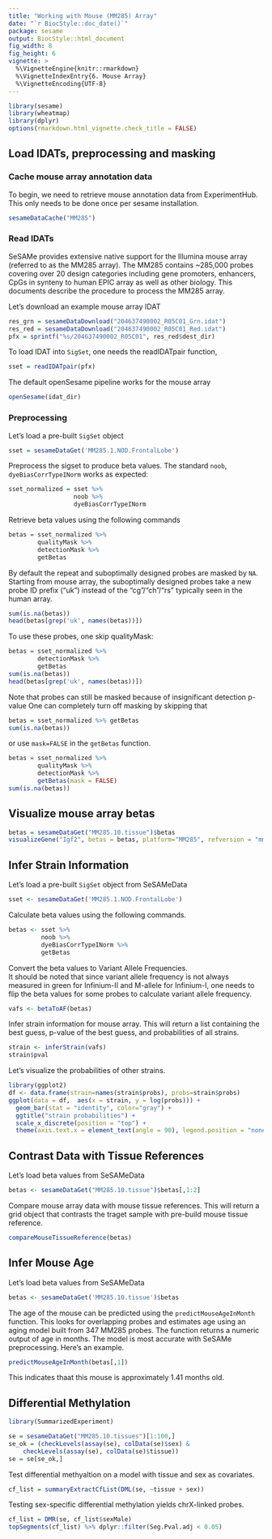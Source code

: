 ```yaml
---
title: "Working with Mouse (MM285) Array"
date: "`r BiocStyle::doc_date()`"
package: sesame
output: BiocStyle::html_document
fig_width: 8
fig_height: 6
vignette: >
  %\VignetteEngine{knitr::rmarkdown}
  %\VignetteIndexEntry{6. Mouse Array}
  %\VignetteEncoding{UTF-8}
---
```


```r
library(sesame)
library(wheatmap)
library(dplyr)
options(rmarkdown.html_vignette.check_title = FALSE)
```

## Load IDATs, preprocessing and masking

### Cache mouse array annotation data

To begin, we need to retrieve mouse annotation data from ExperimentHub.
This only needs to be done once per sesame installation.
```r
sesameDataCache("MM285")
```

### Read IDATs

SeSAMe provides extensive native support for the Illumina mouse array
(referred to as the MM285 array).
The MM285 contains ~285,000 probes covering over 20 design categories including
gene promoters, enhancers, CpGs in synteny to human EPIC array as well as other
biology. This documents describe the procedure to process the MM285 array.

Let's download an example mouse array IDAT
```r
res_grn = sesameDataDownload("204637490002_R05C01_Grn.idat")
res_red = sesameDataDownload("204637490002_R05C01_Red.idat")
pfx = sprintf("%s/204637490002_R05C01", res_red$dest_dir)
```

To load IDAT into `SigSet`, one needs the readIDATpair function,
```r
sset = readIDATpair(pfx)
```

The default openSesame pipeline works for the mouse array
```r
openSesame(idat_dir)
```

### Preprocessing

Let's load a pre-built `SigSet` object
```r
sset = sesameDataGet('MM285.1.NOD.FrontalLobe')
```

Preprocess the sigset to produce beta values.
The standard `noob`, `dyeBiasCorrTypeINorm` works as expected:
```r
sset_normalized = sset %>%
                  noob %>%
                  dyeBiasCorrTypeINorm
```
Retrieve beta values using the following commands
```r
betas = sset_normalized %>%
        qualityMask %>%
        detectionMask %>%
        getBetas
```

By default the repeat and suboptimally designed probes are masked by `NA`.
Starting from mouse array, the suboptimally designed probes take a new
probe ID prefix ("uk") instead of the "cg"/"ch"/"rs" typically seen in
the human array.
```r
sum(is.na(betas))
head(betas[grep('uk', names(betas))])
```

To use these probes, one skip qualityMask:
```r
betas = sset_normalized %>%
        detectionMask %>%
        getBetas
sum(is.na(betas))
head(betas[grep('uk', names(betas))])
```

Note that probes can still be masked because of insignificant detection p-value
One can completely turn off masking by skipping that
```r
betas = sset_normalized %>% getBetas
sum(is.na(betas))
```
or use `mask=FALSE` in the `getBetas` function.
```r
betas = sset_normalized %>%
        qualityMask %>%
        detectionMask %>%
        getBetas(mask = FALSE)
sum(is.na(betas))
```

## Visualize mouse array betas
```r
betas = sesameDataGet("MM285.10.tissue")$betas
visualizeGene("Igf2", betas = betas, platform="MM285", refversion = "mm10")
```

## Infer Strain Information

Let's load a pre-built `SigSet` object from SeSAMeData
```r
sset <- sesameDataGet('MM285.1.NOD.FrontalLobe')
```

Calculate beta values using the following commands.
```r
betas <- sset %>%
         noob %>%
         dyeBiasCorrTypeINorm %>%
         getBetas
```

Convert the beta values to Variant Allele Frequencies.  
It should be noted that since variant allele frequency is not always measured
in green for Infinium-II and M-allele for Infinium-I, one needs to flip the
beta values for some probes to calculate variant allele frequency.
```r
vafs <- betaToAF(betas)
```

Infer strain information for mouse array. This will return a list containing
the best guess, p-value of the best guess, and probabilities of all strains.
```r
strain <- inferStrain(vafs)
strain$pval
```
Let's visualize the probabilities of other strains.
```r
library(ggplot2)
df <- data.frame(strain=names(strain$probs), probs=strain$probs)
ggplot(data = df,  aes(x = strain, y = log(probs))) +
  geom_bar(stat = "identity", color="gray") +
  ggtitle("strain probabilities") +
  scale_x_discrete(position = "top") +
  theme(axis.text.x = element_text(angle = 90), legend.position = "none")
```

## Contrast Data with Tissue References

Let's load beta values from SeSAMeData
```r
betas <- sesameDataGet("MM285.10.tissue")$betas[,1:2]
```

Compare mouse array data with mouse tissue references. This will return a grid
object that contrasts the traget sample with pre-build mouse tissue reference.
```r
compareMouseTissueReference(betas)
```

## Infer Mouse Age

Let's load beta values from SeSAMeData
```r
betas <- sesameDataGet('MM285.10.tissue')$betas
```

The age of the mouse can be predicted using the `predictMouseAgeInMonth`
function. This looks for overlapping probes and estimates age using an aging
model built from 347 MM285 probes. The function returns a numeric output of
age in months. The model is most accurate with SeSAMe preprocessing.
Here's an example.
```r
predictMouseAgeInMonth(betas[,1])
```
This indicates thaat this mouse is approximately 1.41 months old.

## Differential Methylation

```r
library(SummarizedExperiment)
```

```r
se = sesameDataGet("MM285.10.tissues")[1:100,]
se_ok = (checkLevels(assay(se), colData(se)$sex) &
    checkLevels(assay(se), colData(se)$tissue))
se = se[se_ok,]
```

Test differential methyaltion on a model with tissue and sex as covariates.

```r
cf_list = summaryExtractCfList(DML(se, ~tissue + sex))
```

Testing sex-specific differential methylation yields chrX-linked probes.

```r
cf_list = DMR(se, cf_list$sexMale)
topSegments(cf_list) %>% dplyr::filter(Seg.Pval.adj < 0.05)
```